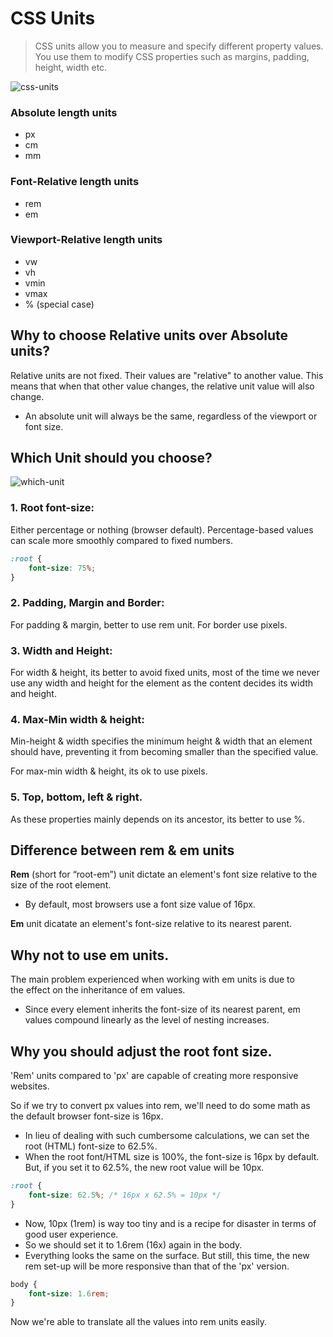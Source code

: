 # CSS Units

> CSS units allow you to measure and specify different property values. You use them to modify CSS properties such as margins, padding, height, width etc.

![css-units](/css-units.png)

### Absolute length units

-   px
-   cm
-   mm

### Font-Relative length units

-   rem
-   em

### Viewport-Relative length units

-   vw
-   vh
-   vmin
-   vmax
-   % (special case)

## Why to choose Relative units over Absolute units?

Relative units are not fixed. Their values are "relative" to another value. This means that when that other value changes, the relative unit value will also change.

-   An absolute unit will always be the same, regardless of the viewport or font size.

## Which Unit should you choose?

![which-unit](/which-unit.png)

### 1. Root font-size:

Either percentage or nothing (browser default). Percentage-based values can scale more smoothly compared to fixed numbers.

```css
:root {
    font-size: 75%;
}
```

### 2. Padding, Margin and Border:

For padding & margin, better to use rem unit. For border use pixels.

### 3. Width and Height:

For width & height, its better to avoid fixed units, most of the time we never use any width and height for the element as the content decides its width and height.

### 4. Max-Min width & height:

Min-height & width specifies the minimum height & width that an element should have, preventing it from becoming smaller than the specified value.

For max-min width & height, its ok to use pixels.

### 5. Top, bottom, left & right.

As these properties mainly depends on its ancestor, its better to use %.

## Difference between rem & em units

**Rem** (short for “root-em”) unit dictate an element's font size relative to the size of the root element.

-   By default, most browsers use a font size value of 16px.

**Em** unit dicatate an element's font-size relative to its nearest parent.

## Why not to use em units.

The main problem experienced when working with em units is due to the effect on the inheritance of em values.

-   Since every element inherits the font-size of its nearest parent, em values compound linearly as the level of nesting increases.

## Why you should adjust the root font size.

'Rem' units compared to 'px' are capable of creating more responsive websites.

So if we try to convert px values into rem, we'll need to do some math as the default browser font-size is 16px.

-   In lieu of dealing with such cumbersome calculations, we can set the root (HTML) font-size to 62.5%.
-   When the root font/HTML size is 100%, the font-size is 16px by default. But, if you set it to 62.5%, the new root value will be 10px.

```css
:root {
    font-size: 62.5%; /* 16px x 62.5% = 10px */
}
```

-   Now, 10px (1rem) is way too tiny and is a recipe for disaster in terms of good user experience.
-   So we should set it to 1.6rem (16x) again in the body.
-   Everything looks the same on the surface. But still, this time, the new rem set-up will be more responsive than that of the 'px' version.

```css
body {
    font-size: 1.6rem;
}
```

Now we're able to translate all the values into rem units easily.
